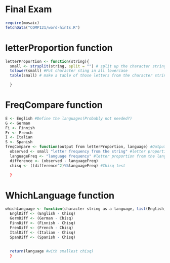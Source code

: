 Final Exam
========================================================

```r
require(mosaic)
fetchData("COMP121/word-hints.R")
```

# letterProportion function
```r
letterProportion <- function(string){
  small <- strsplit(string, split = "") # split up the character string into individual letters
  tolower(small) #Put character sting in all lowercase
  table(small) # make a table of those letters from the character string

  }
```


# FreqCompare function
```r
E <- English #Define the languages(Probably not needed?)
G <- German
Fi <- Finnish
Fr <- French
I <- Italian
S <- Spanish
freqCompare <- function(output from letterProportion, language) #Output will be a table and choose a language{
  observed <- small "letter frequency from the string" #letter proportion from the character string
  languageFreq <- "language frequency" #letter proportion from the language chosen(either English,Spanish,German,Finnish,French,Italian)
  difference <- (observed - languageFreq)
  chisq <- ((difference^2)%%languageFreq) #Chisq test
  
  }
```

# WhichLanguage function
```r
whichLanguage <- function(character string as a language, list(English,German,Finnish,French,Italian,Spanish)){
  EnglDiff <- (English - Chisq)
  GermDiff <- (German - Chisq)
  FinnDiff <- (Finnish - Chisq)
  FrenDiff <- (French - Chisq)
  ItalDiff <- (Italian - Chisq)
  SpanDiff <- (Spanish - Chisq)
  
  
  return(language #with smallest chisq)
  }
```




